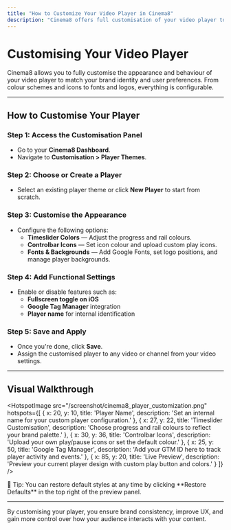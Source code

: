 ```yaml
---
title: "How to Customize Your Video Player in Cinema8"
description: "Cinema8 offers full customisation of your video player to suit your branding needs."
---
```



# Customising Your Video Player

Cinema8 allows you to fully customise the appearance and behaviour of your video player to match your brand identity and user preferences. From colour schemes and icons to fonts and logos, everything is configurable.

---

## How to Customise Your Player

<Steps>

### Step 1: Access the Customisation Panel

- Go to your **Cinema8 Dashboard**.
- Navigate to **Customisation > Player Themes**.

### Step 2: Choose or Create a Player

- Select an existing player theme or click **New Player** to start from scratch.

### Step 3: Customise the Appearance

- Configure the following options:
  - **Timeslider Colors** — Adjust the progress and rail colours.
  - **Controlbar Icons** — Set icon colour and upload custom play icons.
  - **Fonts & Backgrounds** — Add Google Fonts, set logo positions, and manage player backgrounds.

### Step 4: Add Functional Settings

- Enable or disable features such as:
  - **Fullscreen toggle on iOS**
  - **Google Tag Manager** integration
  - **Player name** for internal identification

### Step 5: Save and Apply

- Once you're done, click **Save**.
- Assign the customised player to any video or channel from your video settings.

</Steps>

---

## Visual Walkthrough

<HotspotImage
  src="/screenshot/cinema8_player_customization.png"
  hotspots={[
    {
      x: 20,
      y: 10,
      title: 'Player Name',
      description: 'Set an internal name for your custom player configuration.'
    },
    {
      x: 27,
      y: 22,
      title: 'Timeslider Customisation',
      description: 'Choose progress and rail colours to reflect your brand palette.'
    },
    {
      x: 30,
      y: 36,
      title: 'Controlbar Icons',
      description: 'Upload your own play/pause icons or set the default colour.'
    },
    {
      x: 25,
      y: 50,
      title: 'Google Tag Manager',
      description: 'Add your GTM ID here to track player activity and events.'
    },
    {
      x: 85,
      y: 20,
      title: 'Live Preview',
      description: 'Preview your current player design with custom play button and colors.'
    }
  ]}
/>

<Callout type="info">
🎨 Tip: You can restore default styles at any time by clicking **Restore Defaults** in the top right of the preview panel.
</Callout>

---

By customising your player, you ensure brand consistency, improve UX, and gain more control over how your audience interacts with your content.
